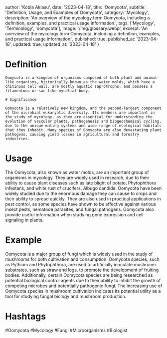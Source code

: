 
  author: 'Kobla Aklasu',
  date: '2023-04-18',
  title: 'Oomycota',
  subtitle: 'Definition, Usage, and Examples of Oomycota',
  category: 'Mycology',
  description: 'An overview of the mycology term Oomycota, including a definition, examples, and practical usage information.',
  tags: ['Mycology', 'Terminology', 'oomycota'],
  image: '/img/glossary.webp',
  excerpt: 'An overview of the mycology term Oomycota, including a definition, examples, and practical usage information.',
  published: true,
  published_at: '2023-04-18',
  updated: true,
  updated_at: '2023-04-18'
}




# Definition
    
    Oomycota is a kingdom of organisms composed of both plant and animal-like organisms, historically known as the water molds, which have a chitinous cell wall, are mostly aquatic saprotrophs, and possess a filamentous or sac-like mycelial body. 
    
    # Significance
    
    Oomycota is a relatively new kingdom, and the second-largest component of the microbial eukaryotic diversity. Its members are important in the study of mycology, as they are essential for understanding the evolution of vascular plants, pathogenesis and biogeochemical cycling, due to the unique mating systems and wide range of ecological habitats that they inhabit. Many species of Oomycota are also devastating plant pathogens, causing yield losses in agricultural and forestry industries.

# Usage

The Oomycota, also known as water molds, are an important group of organisms in mycology. They are widely used in research, due to their ability to cause plant diseases such as late blight of potato, Phytophthora infestans, and white rust of crucifers, Albugo candida. Oomycota have been widely studied due to the enormous damage they can cause to crops and their ability to spread quickly. They are also used in practical applications in pest control, as some species have shown to be effective against various insect pests, nematode parasites, and fungal pathogens. Oomycota also provide useful information when studying gene expression and cell signaling in plants.

# Example

Oomycota is a major group of fungi which is widely used in the study of mushrooms for both cultivation and consumption. Oomycota species, such as Pythium and Phytophthora, are used to artificially inoculate mushroom substrates, such as straw and logs, to promote the development of fruiting bodies. Additionally, certain Oomycota species are being researched as potential biological control agents due to their ability to inhibit the growth of competing microbes and potentially pathogenic fungi. The increasing use of Oomycota species in mushroom cultivation indicates its potential utility as a tool for studying fungal biology and mushroom production.

# Hashtags

#Oomycota #Mycology #Fungi #Microorganisms #Biologist

